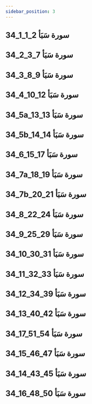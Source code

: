 ```yaml
---
sidebar_position: 3
---
```


## 34_1_1_2 سورة سَبَأ
<YouTube videoId='pCsEy_VDAkY' opts={opts} />

## 34_2_3_7 سورة سَبَأ
<YouTube videoId='2_UW66diQSY' opts={opts} />

## 34_3_8_9 سورة سَبَأ
<YouTube videoId='-sA0EdS1sj0' opts={opts} />

## 34_4_10_12 سورة سَبَأ
<YouTube videoId='8nTuxU-OsbA' opts={opts} />

## 34_5a_13_13 سورة سَبَأ
<YouTube videoId='2aJ53C5dOVw' opts={opts} />

## 34_5b_14_14 سورة سَبَأ
<YouTube videoId='6pHLp3pk0sM' opts={opts} />

## 34_6_15_17 سورة سَبَأ
<YouTube videoId='r4cbAKjAa7E' opts={opts} />

## 34_7a_18_19 سورة سَبَأ
<YouTube videoId='SBa5Rk5-MQc' opts={opts} />

## 34_7b_20_21 سورة سَبَأ
<YouTube videoId='azpfH1ml4k4' opts={opts} />

## 34_8_22_24 سورة سَبَأ
<YouTube videoId='YCgWhNmrDqk' opts={opts} />

## 34_9_25_29 سورة سَبَأ
<YouTube videoId='lPbepoprSzA' opts={opts} />

## 34_10_30_31 سورة سَبَأ
<YouTube videoId='eh6G_4VB304' opts={opts} />

## 34_11_32_33 سورة سَبَأ
<YouTube videoId='gyXErYxEr1c' opts={opts} />

## 34_12_34_39 سورة سَبَأ
<YouTube videoId='xEF-OKJvrvM' opts={opts} />

## 34_13_40_42 سورة سَبَأ
<YouTube videoId='9ICeT41AWoA' opts={opts} />

## 34_17_51_54 سورة سَبَأ
<YouTube videoId='cM-26vrhvUc' opts={opts} />

## 34_15_46_47 سورة سَبَأ
<YouTube videoId='B2_gimRiYfo' opts={opts} />

## 34_14_43_45 سورة سَبَأ
<YouTube videoId='VFfFWmd8jZM' opts={opts} />

## 34_16_48_50 سورة سَبَأ
<YouTube videoId='kqbfSx8iTu0' opts={opts} />
